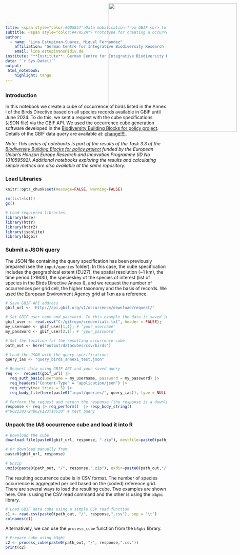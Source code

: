 ```yaml
---
title: <span style="color:#005857">Data mobilisation from GBIF <br> to the EBV Data Portal<span>
subtitle: <span style="color:#47A52A"> Prototype for creating a occurrence cube of birds listed in the Annex I of the Birds Directive
author: 
  - name: "Lina Estupinan-Suarez, Miguel Fernandez"
    affiliation: "German Centre for Integrative Biodiversity Research (iDiv)"
    email: lina.estupinans@idiv.de
institute: "**Institute**: German Centre for Integrative Biodiversity Research (iDiv)"
date: "`r Sys.Date()`"
output:
 html_notebook:
    highlight: tango
---
```

<!-- <img src="C:\gitrepo\B-Cubed_data_mobilization\input\logos\B3_logo_full.png" style='width: 200px; position:absolute; top:0; right:0; padding:10px;'/> -->
<img src="C:\gitrepo\B-Cubed_data_mobilization\input\logos\idiv+b3.png" style='width: 400px; position:absolute; top:0; right:0; padding:10px;'/>
---


### Introduction
In this notebook we create a cube of occurrence of birds listed in the Annex I of the Birds Directive based on all species records available in GBIF until June 2024.
To do this, we sent a request with the cube specifications (JSON file) via the GBIF API. We used the occurrence cube generation software developed in the [Biodiversity Building Blocks for policy project](https://b-cubed.eu/).
Details of the GBIF data query are available at: [change!!!!](https://www.gbif.org/occurrence/download/0081452-240506114902167). 

*Note: This series of notebooks is part of the results of the Task 3.3 of the [Biodiversity Building Blocks for policy project](https://b-cubed.eu/) funded by the European Union’s Horizon Europe Research and Innovation Programme (ID No 101059592). Additional notebooks exploring the results and calculating simple metrics are also available at the same repository.*

### Load Libraries
```r
knitr::opts_chunk$set(message=FALSE, warning=FALSE)
```

```r
rm(list=ls())
gc()

# Load requiered libraries
library(here)
library(httr)
library(httr2)
library(jsonlite)
library(b3gbi)
```

### Submit a JSON query
The JSON file containing the query specification has been previously prepared (see the `input/queries` folder). In this case, the cube specification includes the geographical extent (EU27), the spatial resolution (~1 km), the time period (>1900), the specieskey of the species of interest (list of species in the Birds Directive Annex I), and we request the number of occurrences per grid cell, the higher taxonomy and the basis of records. We used the European Environment Agency grid at 1km as a reference.

```r
# Save GBIF API address
gbif_url <- 'http://api.gbif.org/v1/occurrence/download/request/' 

# Set GBIF user name and password. In this example the data is saved in a separate file for security reasons. Fill in the variables with your own data.
gbif_user <- read.csv("C:/gitrepo/credentials.txt", header = FALSE);
my_username <- gbif_user[1,1]; # 'your_username'
my_password <- gbif_user[2,1]; # 'your_password'

# Set the location for the resulting occurrence cube
path_out <- here("output/datacubes/csv/birds")

# Load the JSON with the query specifications
query_ias <- "query_birds_annex1_test.json"
```


```r
# Request data using GBIF API and your saved query
req <-  request(gbif_url) |> 
  req_auth_basic(username = my_username, password = my_password) |> 
  req_headers("Content-Type" = "application/json") |> 
  req_retry(max_tries = 5) |>
  req_body_file(here(paste0("input/queries/", query_ias)), type = NULL)

# Perform the request and return the response (the response is a download ID)
response <- req |> req_perform()  |> resp_body_string()
#"0022303-240626123714530" # test query
```

### Unpack the IAS occurrence cube and load it into R

```r
# Download the cube
download.file(paste0(gbif_url, response, ".zip"), destfile=paste0(path_out, response, ".zip"))

# Or download manually from
paste0(gbif_url, response)

# Unzip
unzip(paste0(path_out, "/", response,".zip"), exdir=paste0(path_out,"/"))
```

The resulting occurrence cube is in CSV format. The number of species occurrence is aggregated per cell based on the (coded) reference grid. There are several ways to load the resulting cube. Two examples are shown here. One is using the CSV read command and the other is using the `b3gbi` library.

```r
# Load GBIF data cube using a simple CSV read function
c1 <- read.csv(paste0(path_out, "/", response,".csv"), sep = "\t")
colnames(c1)
```
Alternatively, we can use the `process_cube` function from the `b3gbi` library.

```r
# Prepare cube using b3gbi
c2 <- process_cube(paste0(path_out, "/", response,".csv"))
print(c2)
```

